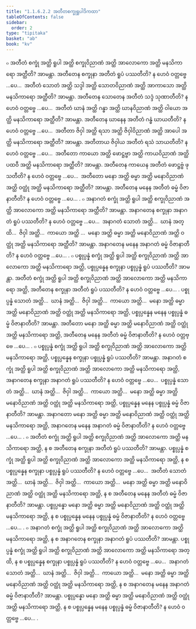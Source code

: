 ```yaml
---
title: "1.1.6.2.2 အတီတစက္ခုရူပါဒိကထာ"
tableOfContents: false
sidebar:
  order: 2
type: "tipitaka"
basket: "ab"
book: "kv"
---
```



<DynamicBreadcrumb />

<Division number="289" book="kv" e="ch" v="32" p="102">

<Paragraph number="668" book="kv">
๐ အတီတံ စက္ခုံ အတ္ထိ ရူပါ အတ္ထိ စက္ခုဝိညာဏံ အတ္ထိ အာလောကော အတ္ထိ မနသိကာရော အတ္ထီတိ? အာမန္တာ. အတီတေန စက္ခုနာ အတီတံ ရူပံ ပဿတီတိ? န ဟေဝံ ဝတ္တဗ္ဗေ …ပေ…  အတီတံ သောတံ အတ္ထိ သဒ္ဒါ အတ္ထိ သောတဝိညာဏံ အတ္ထိ အာကာသော အတ္ထိ မနသိကာရော အတ္ထီတိ? အာမန္တာ. အတီတေန သောတေန အတီတံ သဒ္ဒံ သုဏာတီတိ? န ဟေဝံ ဝတ္တဗ္ဗေ …ပေ…  အတီတံ ဃာနံ အတ္ထိ ဂန္ဓာ အတ္ထိ ဃာနဝိညာဏံ အတ္ထိ ဝါယော အတ္ထိ မနသိကာရော အတ္ထီတိ? အာမန္တာ. အတီတေန ဃာနေန အတီတံ ဂန္ဓံ ဃာယတီတိ? န ဟေဝံ ဝတ္တဗ္ဗေ …ပေ…  အတီတာ ဇိဝှါ အတ္ထိ ရသာ အတ္ထိ ဇိဝှါဝိညာဏံ အတ္ထိ အာပေါ အတ္ထိ မနသိကာရော အတ္ထီတိ? အာမန္တာ. အတီတာယ ဇိဝှါယ အတီတံ ရသံ သာယတီတိ? န ဟေဝံ ဝတ္တဗ္ဗေ …ပေ…  အတီတော ကာယော အတ္ထိ ဖောဋ္ဌဗ္ဗာ အတ္ထိ ကာယဝိညာဏံ အတ္ထိ ပထဝီ အတ္ထိ မနသိကာရော အတ္ထီတိ? အာမန္တာ. အတီတေန ကာယေန အတီတံ ဖောဋ္ဌဗ္ဗံ ဖုသတီတိ? န ဟေဝံ ဝတ္တဗ္ဗေ …ပေ…  အတီတော မနော အတ္ထိ ဓမ္မာ အတ္ထိ မနောဝိညာဏံ အတ္ထိ ဝတ္ထုံ အတ္ထိ မနသိကာရော အတ္ထီတိ? အာမန္တာ. အတီတေန မနေန အတီတံ ဓမ္မံ ဝိဇာနာတီတိ? န ဟေဝံ ဝတ္တဗ္ဗေ …ပေ… .
</Paragraph>

<Paragraph number="669" book="kv">
๐ အနာဂတံ စက္ခုံ အတ္ထိ ရူပါ အတ္ထိ စက္ခုဝိညာဏံ အတ္ထိ အာလောကော အတ္ထိ မနသိကာရော အတ္ထီတိ? အာမန္တာ. အနာဂတေန စက္ခုနာ အနာဂတံ ရူပံ ပဿတီတိ? န ဟေဝံ ဝတ္တဗ္ဗေ …ပေ…  အနာဂတံ သောတံ အတ္ထိ…  ဃာနံ အတ္ထိ…  ဇိဝှါ အတ္ထိ…  ကာယော အတ္ထိ …  မနော အတ္ထိ ဓမ္မာ အတ္ထိ မနောဝိညာဏံ အတ္ထိ ဝတ္ထုံ အတ္ထိ မနသိကာရော အတ္ထီတိ? အာမန္တာ. အနာဂတေန မနေန အနာဂတံ ဓမ္မံ ဝိဇာနာတီတိ? န ဟေဝံ ဝတ္တဗ္ဗေ …ပေ… .
</Paragraph>

<Paragraph number="670" book="kv">
๐ ပစ္စုပ္ပန္နံ စက္ခုံ အတ္ထိ ရူပါ အတ္ထိ စက္ခုဝိညာဏံ အတ္ထိ အာလောကော အတ္ထိ မနသိကာရော အတ္ထိ, ပစ္စုပ္ပန္နေန စက္ခုနာ ပစ္စုပ္ပန္နံ ရူပံ ပဿတီတိ? အာမန္တာ. အတီတံ စက္ခုံ အတ္ထိ ရူပါ အတ္ထိ စက္ခုဝိညာဏံ အတ္ထိ အာလောကော အတ္ထိ မနသိကာရော အတ္ထိ, အတီတေန စက္ခုနာ အတီတံ ရူပံ ပဿတီတိ? န ဟေဝံ ဝတ္တဗ္ဗေ …ပေ… . ပစ္စုပ္ပန္နံ သောတံ အတ္ထိ…  ဃာနံ အတ္ထိ…  ဇိဝှါ အတ္ထိ…  ကာယော အတ္ထိ…  မနော အတ္ထိ ဓမ္မာ အတ္ထိ မနောဝိညာဏံ အတ္ထိ ဝတ္ထုံ အတ္ထိ မနသိကာရော အတ္ထိ, ပစ္စုပ္ပန္နေန မနေန ပစ္စုပ္ပန္နံ ဓမ္မံ ဝိဇာနာတီတိ? အာမန္တာ. အတီတော မနော အတ္ထိ ဓမ္မာ အတ္ထိ မနောဝိညာဏံ အတ္ထိ ဝတ္ထုံ အတ္ထိ မနသိကာရော အတ္ထိ, အတီတေန မနေန အတီတံ ဓမ္မံ ဝိဇာနာတီတိ? န ဟေဝံ ဝတ္တဗ္ဗေ …ပေ… .
</Paragraph>

<Paragraph number="671" book="kv">
๐ ပစ္စုပ္ပန္နံ စက္ခုံ အတ္ထိ ရူပါ အတ္ထိ စက္ခုဝိညာဏံ အတ္ထိ အာလောကော အတ္ထိ မနသိကာရော အတ္ထိ, ပစ္စုပ္ပန္နေန စက္ခုနာ ပစ္စုပ္ပန္နံ ရူပံ ပဿတီတိ? အာမန္တာ. အနာဂတံ စက္ခုံ အတ္ထိ ရူပါ အတ္ထိ စက္ခုဝိညာဏံ အတ္ထိ အာလောကော အတ္ထိ မနသိကာရော အတ္ထိ, အနာဂတေန စက္ခုနာ အနာဂတံ ရူပံ ပဿတီတိ? န ဟေဝံ ဝတ္တဗ္ဗေ …ပေ…  ပစ္စုပ္ပန္နံ သောတံ အတ္ထိ…  ဃာနံ အတ္ထိ…  ဇိဝှါ အတ္ထိ…  ကာယော အတ္ထိ…  မနော အတ္ထိ ဓမ္မာ အတ္ထိ မနောဝိညာဏံ အတ္ထိ ဝတ္ထုံ အတ္ထိ မနသိကာရော အတ္ထိ, ပစ္စုပ္ပန္နေန မနေန ပစ္စုပ္ပန္နံ ဓမ္မံ ဝိဇာနာတီတိ? အာမန္တာ. အနာဂတော မနော အတ္ထိ ဓမ္မာ အတ္ထိ မနောဝိညာဏံ အတ္ထိ ဝတ္ထုံ အတ္ထိ မနသိကာရော အတ္ထိ, အနာဂတေန မနေန အနာဂတံ ဓမ္မံ ဝိဇာနာတီတိ? န ဟေဝံ ဝတ္တဗ္ဗေ …ပေ… .
</Paragraph>

<Paragraph number="672" book="kv">
๐ အတီတံ စက္ခုံ အတ္ထိ ရူပါ အတ္ထိ စက္ခုဝိညာဏံ အတ္ထိ အာလောကော အတ္ထိ မနသိကာရော အတ္ထိ, န စ အတီတေန စက္ခုနာ အတီတံ ရူပံ ပဿတီတိ? အာမန္တာ. ပစ္စုပ္ပန္နံ စက္ခုံ အတ္ထိ ရူပါ အတ္ထိ စက္ခုဝိညာဏံ အတ္ထိ အာလောကော အတ္ထိ မနသိကာရော အတ္ထိ, န စ ပစ္စုပ္ပန္နေန စက္ခုနာ ပစ္စုပ္ပန္နံ ရူပံ ပဿတီတိ? န ဟေဝံ ဝတ္တဗ္ဗေ …ပေ…  အတီတံ သောတံ အတ္ထိ…  ဃာနံ အတ္ထိ…  ဇိဝှါ အတ္ထိ…  ကာယော အတ္ထိ…  မနော အတ္ထိ ဓမ္မာ အတ္ထိ မနောဝိညာဏံ အတ္ထိ ဝတ္ထုံ အတ္ထိ မနသိကာရော အတ္ထိ, န စ အတီတေန မနေန အတီတံ ဓမ္မံ ဝိဇာနာတီတိ? အာမန္တာ. ပစ္စုပ္ပန္နော မနော အတ္ထိ ဓမ္မာ အတ္ထိ မနောဝိညာဏံ အတ္ထိ ဝတ္ထုံ အတ္ထိ မနသိကာရော အတ္ထိ, န စ ပစ္စုပ္ပန္နေန မနေန ပစ္စုပ္ပန္နံ ဓမ္မံ ဝိဇာနာတီတိ? န ဟေဝံ ဝတ္တဗ္ဗေ …ပေ… .
</Paragraph>

<Paragraph number="673" book="kv">
๐ အနာဂတံ စက္ခုံ အတ္ထိ ရူပါ အတ္ထိ စက္ခုဝိညာဏံ အတ္ထိ အာလောကော အတ္ထိ မနသိကာရော အတ္ထိ, န စ အနာဂတေန စက္ခုနာ အနာဂတံ ရူပံ ပဿတီတိ? အာမန္တာ. ပစ္စုပ္ပန္နံ စက္ခုံ အတ္ထိ ရူပါ အတ္ထိ စက္ခုဝိညာဏံ အတ္ထိ အာလောကော အတ္ထိ မနသိကာရော အတ္ထိ, န စ ပစ္စုပ္ပန္နေန စက္ခုနာ ပစ္စုပ္ပန္နံ ရူပံ ပဿတီတိ? န ဟေဝံ ဝတ္တဗ္ဗေ …ပေ…  အနာဂတံ သောတံ အတ္ထိ…  ဃာနံ အတ္ထိ…  ဇိဝှါ အတ္ထိ…  ကာယော အတ္ထိ…  မနော အတ္ထိ ဓမ္မာ အတ္ထိ မနောဝိညာဏံ အတ္ထိ ဝတ္ထုံ အတ္ထိ မနသိကာရော အတ္ထိ, န စ အနာဂတေန မနေန အနာဂတံ ဓမ္မံ ဝိဇာနာတီတိ? အာမန္တာ. ပစ္စုပ္ပန္နော မနော အတ္ထိ ဓမ္မာ အတ္ထိ မနောဝိညာဏံ အတ္ထိ ဝတ္ထုံ အတ္ထိ မနသိကာရော အတ္ထိ, န စ ပစ္စုပ္ပန္နေန မနေန ပစ္စုပ္ပန္နံ ဓမ္မံ ဝိဇာနာတီတိ? န ဟေဝံ ဝတ္တဗ္ဗေ …ပေ… .
</Paragraph>
</Division>